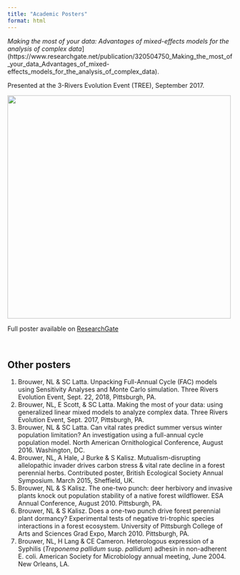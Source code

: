 ```yaml
---
title: "Academic Posters"
format: html
---
```



*Making the most of your data: Advantages of mixed-effects models for the analysis of complex data*](https://www.researchgate.net/publication/320504750_Making_the_most_of_your_data_Advantages_of_mixed-effects_models_for_the_analysis_of_complex_data).

Presented at the 3-Rivers Evolution Event (TREE), September 2017.

<div>
<img src = https://raw.githubusercontent.com/brouwern/brouwer_portfolio_data/main/glmm_poster.png width="500" />
</div>

Full poster available on [ResearchGate](https://www.researchgate.net/publication/320504750_Making_the_most_of_your_data_Advantages_of_mixed-effects_models_for_the_analysis_of_complex_data)

<br>


## Other posters

1. Brouwer, NL & SC Latta. Unpacking Full-Annual Cycle (FAC) models using Sensitivity Analyses and Monte Carlo simulation. Three Rivers Evolution Event, Sept. 22, 2018, Pittsburgh, PA.
1. Brouwer, NL, E Scott, & SC Latta. Making the most of your data: using generalized linear mixed models to analyze complex data. Three Rivers Evolution Event, Sept. 2017, Pittsburgh, PA.
1. Brouwer, NL & SC Latta. Can vital rates predict summer versus winter population limitation? An investigation using a full-annual cycle population model. North American Ornithological Conference, August 2016. Washington, DC.
1. Brouwer, NL, A Hale, J Burke & S Kalisz. Mutualism-disrupting allelopathic invader drives carbon stress & vital rate decline in a forest perennial herbs. Contributed poster, British Ecological Society Annual Symposium. March 2015, Sheffield, UK.
1. Brouwer, NL & S Kalisz. The one-two punch: deer herbivory and invasive plants knock out population stability of a native forest wildflower. ESA Annual Conference, August 2010. Pittsburgh, PA.
1. Brouwer, NL & S Kalisz. Does a one-two punch drive forest perennial plant dormancy? Experimental tests of negative tri-trophic species interactions in a forest ecosystem. University of Pittsburgh College of Arts and Sciences Grad Expo, March 2010. Pittsburgh, PA.
1. Brouwer, NL, H Lang & CE Cameron. Heterologous expression of a Syphilis (*Treponema pallidum* susp. *pallidum*) adhesin in non-adherent E. coli. American Society for Microbiology annual meeting, June 2004. New Orleans, LA.